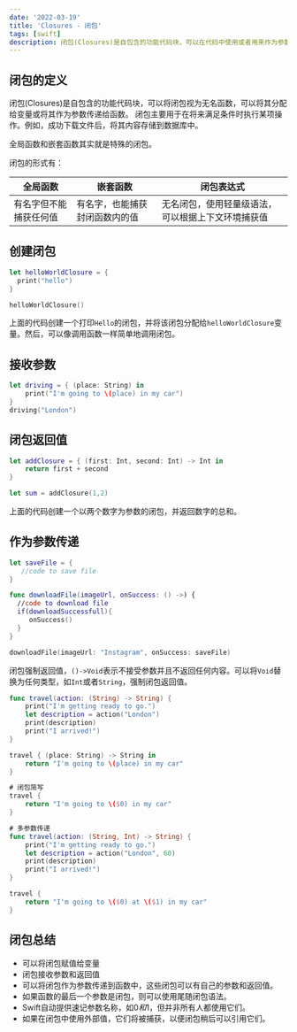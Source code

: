 ```yaml
---
date: '2022-03-19'
title: 'Closures - 闭包'
tags: [swift]
description: 闭包(Closures)是自包含的功能代码块，可以在代码中使用或者用来作为参数传值。
---
```


## 闭包的定义

闭包(Closures)是自包含的功能代码块，可以将闭包视为无名函数，可以将其分配给变量或将其作为参数传递给函数。
闭包主要用于在将来满足条件时执行某项操作。例如，成功下载文件后，将其内容存储到数据库中。

全局函数和嵌套函数其实就是特殊的闭包。

闭包的形式有：

| 全局函数        | 嵌套函数            | 闭包表达式                     |
|-------------|-----------------|---------------------------|
| 有名字但不能捕获任何值 | 有名字，也能捕获封闭函数内的值 | 无名闭包，使用轻量级语法，可以根据上下文环境捕获值 |

## 创建闭包

```swift
let helloWorldClosure = {
  print("hello")
}

helloWorldClosure()
```

上面的代码创建一个打印`Hello`的闭包，并将该闭包分配给`helloWorldClosure`变量。然后，可以像调用函数一样简单地调用闭包。

## 接收参数

```swift
let driving = { (place: String) in
    print("I'm going to \(place) in my car")
}
driving("London")
```

## 闭包返回值

```swift
let addClosure = { (first: Int, second: Int) -> Int in
    return first + second
}

let sum = addClosure(1,2)
```

上面的代码创建一个以两个数字为参数的闭包，并返回数字的总和。

## 作为参数传递

```swift
let saveFile = {
   //code to save file
}

func downloadFile(imageUrl, onSuccess: () ->) {
  //code to download file
  if(downloadSuccessfull){
     onSuccess()
  }
}

downloadFile(imageUrl: "Instagram", onSuccess: saveFile)
```

闭包强制返回值，`()->Void`表示不接受参数并且不返回任何内容。可以将`Void`替换为任何类型，如`Int`或者`String`，强制闭包返回值。

``` swift
func travel(action: (String) -> String) {
    print("I'm getting ready to go.")
    let description = action("London")
    print(description)
    print("I arrived!")
}

travel { (place: String) -> String in
    return "I'm going to \(place) in my car"
}

# 闭包简写
travel {
    return "I'm going to \($0) in my car"
}

# 多参数传递
func travel(action: (String, Int) -> String) {
    print("I'm getting ready to go.")
    let description = action("London", 60)
    print(description)
    print("I arrived!")
}

travel {
    return "I'm going to \($0) at \($1) in my car"
}
```

## 闭包总结

- 可以将闭包赋值给变量
- 闭包接收参数和返回值
- 可以将闭包作为参数传递到函数中，这些闭包可以有自己的参数和返回值。
- 如果函数的最后一个参数是闭包，则可以使用尾随闭包语法。
- Swift自动提供速记参数名称，如$0和$1，但并非所有人都使用它们。
- 如果在闭包中使用外部值，它们将被捕获，以便闭包稍后可以引用它们。
